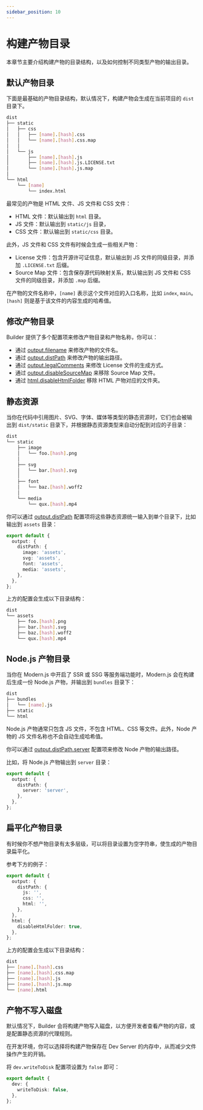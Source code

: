 ```yaml
---
sidebar_position: 10
---
```


# 构建产物目录

本章节主要介绍构建产物的目录结构，以及如何控制不同类型产物的输出目录。

## 默认产物目录

下面是最基础的产物目录结构，默认情况下，构建产物会生成在当前项目的 `dist` 目录下。

```bash
dist
├── static
│   ├── css
│   │   ├── [name].[hash].css
│   │   └── [name].[hash].css.map
│   │
│   └── js
│       ├── [name].[hash].js
│       ├── [name].[hash].js.LICENSE.txt
│       └── [name].[hash].js.map
│
└── html
    └── [name]
        └── index.html
```

最常见的产物是 HTML 文件、JS 文件和 CSS 文件：

- HTML 文件：默认输出到 `html` 目录。
- JS 文件：默认输出到 `static/js` 目录，
- CSS 文件：默认输出到 `static/css` 目录。

此外，JS 文件和 CSS 文件有时候会生成一些相关产物：

- License 文件：包含开源许可证信息，默认输出到 JS 文件的同级目录，并添加 `.LICENSE.txt` 后缀。
- Source Map 文件：包含保存源代码映射关系，默认输出到 JS 文件和 CSS 文件的同级目录，并添加 `.map` 后缀。

在产物的文件名称中，`[name]` 表示这个文件对应的入口名称，比如 `index`, `main`。`[hash]` 则是基于该文件的内容生成的哈希值。

## 修改产物目录

Builder 提供了多个配置项来修改产物目录和产物名称，你可以：

- 通过 [output.filename](/configure/app/output/filename) 来修改产物的文件名。
- 通过 [output.distPath](/configure/app/output/dist-path) 来修改产物的输出路径。
- 通过 [output.legalComments](/configure/app/output/legal-comments) 来修改 License 文件的生成方式。
- 通过 [output.disableSourceMap](/configure/app/output/disable-source-map) 来移除 Source Map 文件。
- 通过 [html.disableHtmlFolder](/configure/app/html/disable-html-folder) 移除 HTML 产物对应的文件夹。

## 静态资源

当你在代码中引用图片、SVG、字体、媒体等类型的静态资源时，它们也会被输出到 `dist/static` 目录下，并根据静态资源类型来自动分配到对应的子目录：

```bash
dist
└── static
    ├── image
    │   └── foo.[hash].png
    │
    ├── svg
    │   └── bar.[hash].svg
    │
    ├── font
    │   └── baz.[hash].woff2
    │
    └── media
        └── qux.[hash].mp4
```

你可以通过 [output.distPath](/configure/app/output/dist-path) 配置项将这些静态资源统一输入到单个目录下，比如输出到 `assets` 目录：

```ts
export default {
  output: {
    distPath: {
      image: 'assets',
      svg: 'assets',
      font: 'assets',
      media: 'assets',
    },
  },
};
```

上方的配置会生成以下目录结构：

```bash
dist
└── assets
    ├── foo.[hash].png
    ├── bar.[hash].svg
    ├── baz.[hash].woff2
    └── qux.[hash].mp4
```

## Node.js 产物目录

当你在 Modern.js 中开启了 SSR 或 SSG 等服务端功能时，Modern.js 会在构建后生成一份 Node.js 产物，并输出到 `bundles` 目录下：

```bash
dist
├── bundles
│   └── [name].js
├── static
└── html
```

Node.js 产物通常只包含 JS 文件，不包含 HTML、CSS 等文件。此外，Node 产物的 JS 文件名称也不会自动生成哈希值。

你可以通过 [output.distPath.server](/configure/app/output/dist-path) 配置项来修改 Node 产物的输出路径。

比如，将 Node.js 产物输出到 `server` 目录：

```ts
export default {
  output: {
    distPath: {
      server: 'server',
    },
  },
};
```

## 扁平化产物目录

有时候你不想产物目录有太多层级，可以将目录设置为空字符串，使生成的产物目录扁平化。

参考下方的例子：

```ts
export default {
  output: {
    distPath: {
      js: '',
      css: '',
      html: '',
    },
  },
  html: {
    disableHtmlFolder: true,
  },
};
```

上方的配置会生成以下目录结构：

```bash
dist
├── [name].[hash].css
├── [name].[hash].css.map
├── [name].[hash].js
├── [name].[hash].js.map
└── [name].html
```

## 产物不写入磁盘

默认情况下，Builder 会将构建产物写入磁盘，以方便开发者查看产物的内容，或是配置静态资源的代理规则。

在开发环境，你可以选择将构建产物保存在 Dev Server 的内存中，从而减少文件操作产生的开销。

将 `dev.writeToDisk` 配置项设置为 `false` 即可：

```ts
export default {
  dev: {
    writeToDisk: false,
  },
};
```
